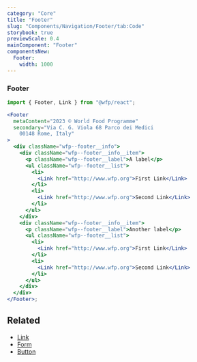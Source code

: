 ```yaml
---
category: "Core"
title: "Footer"
slug: "Components/Navigation/Footer/tab:Code"
storybook: true
previewScale: 0.4
mainComponent: "Footer"
componentsNew:
  Footer:
    width: 1000
---
```


### Footer

```jsx live forceFullWidth
import { Footer, Link } from "@wfp/react";

<Footer
  metaContent="2023 © World Food Programme"
  secondary="Via C. G. Viola 68 Parco dei Medici
    00148 Rome, Italy"
>
  <div className="wfp--footer__info">
    <div className="wfp--footer__info__item">
      <p className="wfp--footer__label">A label</p>
      <ul className="wfp--footer__list">
        <li>
          <Link href="http://www.wfp.org">First Link</Link>
        </li>
        <li>
          <Link href="http://www.wfp.org">Second Link</Link>
        </li>
      </ul>
    </div>
    <div className="wfp--footer__info__item">
      <p className="wfp--footer__label">Another label</p>
      <ul className="wfp--footer__list">
        <li>
          <Link href="http://www.wfp.org">First Link</Link>
        </li>
        <li>
          <Link href="http://www.wfp.org">Second Link</Link>
        </li>
      </ul>
    </div>
  </div>
</Footer>;
```

## Related

- [Link](?path=/docs/components-link--regular)
- [Form](?path=/docs/components-form--regular)
- [Button](?path=/docs/components-button--regular)
